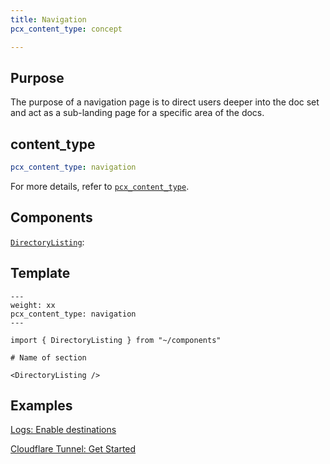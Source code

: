 ```yaml
---
title: Navigation
pcx_content_type: concept

---
```



## Purpose

The purpose of a navigation page is to direct users deeper into the doc set and act as a sub-landing page for a specific area of the docs.

## content_type

```yaml
pcx_content_type: navigation
```

For more details, refer to [`pcx_content_type`](/style-guide/frontmatter/custom-properties/#pcx_content_type).

## Components

[`DirectoryListing`](/style-guide/components/directory-listing/): <Render file="directory-listing-definition" />

## Template

```mdx
---
weight: xx
pcx_content_type: navigation
---

import { DirectoryListing } from "~/components"

# Name of section

<DirectoryListing />
```

## Examples

[Logs: Enable destinations](/logs/get-started/enable-destinations/)

[Cloudflare Tunnel: Get Started](/cloudflare-one/connections/connect-networks/get-started/)
